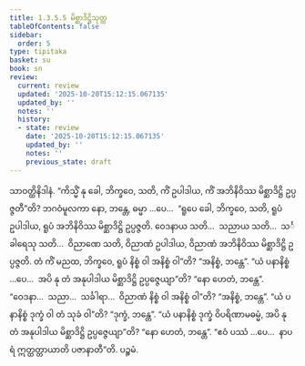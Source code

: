 ```yaml
---
title: 1.3.5.5 မိစ္ဆာဒိဋ္ဌိသုတ္တ
tableOfContents: false
sidebar:
  order: 5
type: tipitaka
basket: su
book: sn
review:
  current: review
  updated: '2025-10-20T15:12:15.067135'
  updated_by: ''
  notes: ''
  history:
  - state: review
    date: '2025-10-20T15:12:15.067135'
    updated_by: ''
    notes: ''
    previous_state: draft
---
```



<DynamicBreadcrumb />


<ReviewStatus review={frontmatter.review} showDetails={true} />

<HypothesisAnnotation frontmatter={frontmatter} />

<Division number="154" book="sn" e="ch" v="18" p="302">

<Paragraph number="801" book="sn">
သာဝတ္ထိနိဒါနံ. “ကိသ္မိံ နု ခေါ, ဘိက္ခဝေ, သတိ, ကိံ ဥပါဒါယ, ကိံ အဘိနိဝိဿ မိစ္ဆာဒိဋ္ဌိ ဥပ္ပဇ္ဇတီ”တိ? ဘဂဝံမူလကာ နော, ဘန္တေ, ဓမ္မာ …ပေ…  “ရူပေ ခေါ, ဘိက္ခဝေ, သတိ, ရူပံ ဥပါဒါယ, ရူပံ အဘိနိဝိဿ မိစ္ဆာဒိဋ္ဌိ ဥပ္ပဇ္ဇတိ. ဝေဒနာယ သတိ…  သညာယ သတိ…  သင်္ခါရေသု သတိ…  ဝိညာဏေ သတိ, ဝိညာဏံ ဥပါဒါယ, ဝိညာဏံ အဘိနိဝိဿ မိစ္ဆာဒိဋ္ဌိ ဥပ္ပဇ္ဇတိ. တံ ကိံ မညထ, ဘိက္ခဝေ, ရူပံ နိစ္စံ ဝါ အနိစ္စံ ဝါ”တိ? “အနိစ္စံ, ဘန္တေ”. “ယံ ပနာနိစ္စံ …ပေ…  အပိ နု တံ အနုပါဒါယ မိစ္ဆာဒိဋ္ဌိ ဥပ္ပဇ္ဇေယျာ”တိ? “နော ဟေတံ, ဘန္တေ”. “ဝေဒနာ…  သညာ…  သင်္ခါရာ…  ဝိညာဏံ နိစ္စံ ဝါ အနိစ္စံ ဝါ”တိ? “အနိစ္စံ, ဘန္တေ”. “ယံ ပနာနိစ္စံ ဒုက္ခံ ဝါ တံ သုခံ ဝါ”တိ? “ဒုက္ခံ, ဘန္တေ”. “ယံ ပနာနိစ္စံ ဒုက္ခံ ဝိပရိဏာမဓမ္မံ, အပိ နု တံ အနုပါဒါယ မိစ္ဆာဒိဋ္ဌိ ဥပ္ပဇ္ဇေယျာ”တိ? “နော ဟေတံ, ဘန္တေ”. “ဧဝံ ပဿံ …ပေ…  နာပရံ ဣတ္ထတ္တာယာတိ ပဇာနာတီ”တိ.

</Paragraph>
</Division>

<Paragraph number="802" type="center" book="sn">
ပဉ္စမံ.
</Paragraph>